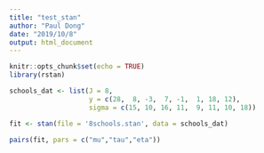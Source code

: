 ```yaml
---
title: "test_stan"
author: "Paul Dong"
date: "2019/10/8"
output: html_document
---
```


```r
knitr::opts_chunk$set(echo = TRUE)
library(rstan)
```

```r
schools_dat <- list(J = 8, 
                    y = c(28,  8, -3,  7, -1,  1, 18, 12),
                    sigma = c(15, 10, 16, 11,  9, 11, 10, 18))
```

```r
fit <- stan(file = '8schools.stan', data = schools_dat)
```
```r
pairs(fit, pars = c("mu","tau","eta"))
```

